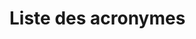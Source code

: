 # Liste des acronymes {.unnumbered}

\begin{acronym}
\acro{7-DHC}{7-déhydrocholestérol}
\acro{AJR}{Apport Journalier Recommandé}
\acro{DBP}{Protéine de liaison de l'albumine}
\acro{IOM}{Institute of Medicine}
\acro{LOAEL}{Non Observed Adverse Effect Level}
\acro{NOAEL}{Lowest Observed Adverse Effect Level}
\acro{UI}{Unité Internationale}
\acro{VDR}{Récepteur de la vitamine D}
\end{acronym}


